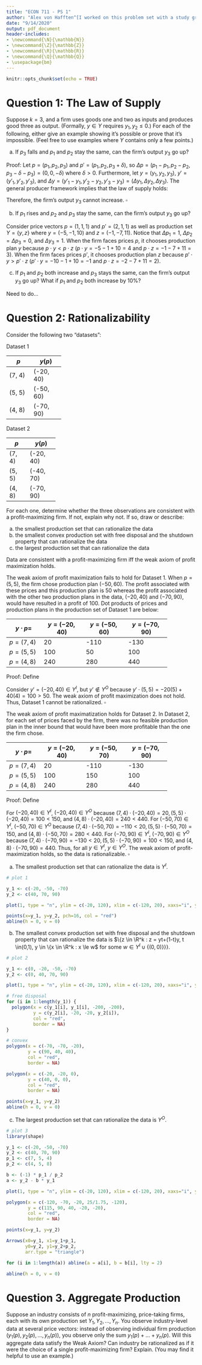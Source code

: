 ```yaml
---
title: "ECON 711 - PS 1"
author: "Alex von Hafften^[I worked on this problem set with a study group of Michael Nattinger, Andrew Smith, Tyler Welch, and Ryan Mather. I also discussed problems with Emily Case, Sarah Bass, and Danny Edgel.]"
date: "9/14/2020"
output: pdf_document
header-includes:
- \newcommand{\N}{\mathbb{N}}
- \newcommand{\Z}{\mathbb{Z}}
- \newcommand{\R}{\mathbb{R}}
- \newcommand{\Q}{\mathbb{Q}}
- \usepackage{bm}
---
```


```r
knitr::opts_chunk$set(echo = TRUE)
```

# Question 1: The Law of Supply

Suppose $k=3$, and a firm uses goods one and two as inputs and produces good three as output. (Formally, $y \in Y$ requires $y_1,y_2 \le 0$.)  For each of the following, either give an example showing it's possible or prove that it's impossible. (Feel free to use examples where $Y$ contains only a few points.)

(a) If $p_3$ falls and $p_1$ and $p_2$ stay the same, can the firm's output $y_3$ go up?

Proof: Let $p=(p_1, p_2, p_3)$ and $p'=(p_1, p_2, p_3 + \delta)$, so $\Delta p=(p_1-p_1, p_2-p_2, p_3-\delta-p_3)=(0, 0, -\delta)$ where $\delta > 0$. Furthermore, let $y=(y_1, y_2, y_3)$, $y'=(y'_1, y'_2, y'_3)$, and $\Delta y = (y'_1-y_1, y'_2-y_2, y'_3-y_3)=(\Delta y_1, \Delta y_2, \Delta y_3)$. The general producer framework implies that the law of supply holds:

\begin{align*}
\Delta p \cdot \Delta y &\ge 0 \\
\implies (0, 0, -\delta) \cdot (\Delta y_1, \Delta y_2, \Delta y_3) &\ge 0 \\
\implies (0) \Delta y_1 + (0)\Delta y_2 + (\delta)\Delta y_3 &\ge 0 \\
\implies (-\delta)\Delta y_3 &\ge 0 \\
\implies \Delta y_3 &\le 0 \\
\end{align*}

Therefore, the firm's output $y_3$ cannot increase. $\square$

(b) If $p_1$ rises and $p_2$ and $p_3$ stay the same, can the firm's output $y_3$ go up?

Consider price vectors $p=(1, 1, 1)$ and $p'=(2, 1, 1)$ as well as production set $Y=\{y, z\}$ where $y=(-5, -1, 10)$ and $z=(-1, -7, 11)$.  Notice that $\Delta p_1 = 1$, $\Delta p_2 = \Delta p_3 = 0$, and $\Delta y_3 = 1$. When the firm faces prices $p$, it chooses production plan $y$ because $p \cdot y < p \cdot z$ ($p \cdot y = -5-1+10=4$ and $p \cdot z = -1-7+11=3$).  When the firm faces prices $p'$, it chooses production plan $z$ because $p' \cdot y > p' \cdot z$ ($p' \cdot y = -10-1+10=-1$ and $p \cdot z = -2-7+11=2$).

(c)  If $p_1$ and $p_2$ both increase and $p_3$ stays the same, can the firm's output $y_3$ go up? What if $p_1$ and $p_2$ both increase by 10%?

Need to do...

\pagebreak

# Question 2: Rationalizability

Consider the following two "datasets":

Dataset 1

+----------+---------+
| $p$      | $y(p)$  |
+==========+=========+
| (7, 4)   |(-20, 40)|
+----------+---------+
| (5, 5)   |(-50, 60)|
+----------+---------+
| (4, 8)   |(-70, 90)|
+----------+---------+

Dataset 2

+--------+---------+
| $p$    | $y(p)$  |
+========+=========+
| (7, 4) |(-20, 40)|
+--------+---------+
| (5, 5) |(-40, 70)|
+--------+---------+
| (4, 8) |(-70, 90)|
+--------+---------+

For each one, determine whether the three observations are consistent with a profit-maximizing firm.  If not, explain why not.  If so, draw or describe:

(a) the smallest production set that can rationalize the data
(b) the smallest convex production set with free disposal and the shutdown property that can rationalize the data
(c) the largest production set that can rationalize the data

Data are consistent with a profit-maximizing firm iff the weak axiom of profit maximization holds.

The weak axiom of profit maximization fails to hold for Dataset 1.  When $p=(5,5)$, the firm chose production plan $(-50, 60)$.  The profit associated with these prices and this production plan is 50 whereas the profit associated with the other two production plans in the data, $(-20, 40)$ and $(-70, 90)$, would have resulted in a profit of 100.  Dot products of prices and production plans in the production set of Dataset 1 are below:

+------------+---------------+---------------+---------------+
|$y \cdot p=$| $y=(-20, 40)$ | $y=(-50, 60)$ | $y=(-70, 90)$ | 
+============+===============+===============+===============+
| $p=(7, 4)$ | 20            | -110          | -130          |
+------------+---------------+---------------+---------------+
| $p=(5, 5)$ | 100           | 50            | 100           |
+------------+---------------+---------------+---------------+
| $p=(4, 8)$ | 240           | 280           | 440           |
+------------+---------------+---------------+---------------+

Proof: Define 

\begin{align*}
Y^I &= \{(-20, 40),(-50, 60),(-70, 90)\} \\
Y^O &= \{y \in \R^k : (7, 4) \cdot y \le 20, (5, 5) \cdot y \le 50  \text{, and } (4, 8) \cdot y \le 440\}.
\end{align*}

Consider $y' = (-20, 40) \in Y^I$, but $y' \notin Y^O$ because $y' \cdot (5, 5) =-20(5)+40(4)=100 > 50$.  The weak axiom of profit maximization does not hold. Thus, Dataset 1 cannot be rationalized. $\square$

\pagebreak

The weak axiom of profit maximatization holds for Dataset 2.  In Dataset 2, for each set of prices faced by the firm, there was no feasible production plan in the inner bound that would have been more profitable than the one the firm chose.

+------------+---------------+---------------+---------------+
|$y \cdot p=$| $y=(-20, 40)$ | $y=(-50, 70)$ | $y=(-70, 90)$ | 
+============+===============+===============+===============+
| $p=(7, 4)$ | 20            | -110          | -130          |
+------------+---------------+---------------+---------------+
| $p=(5, 5)$ | 100           | 150           | 100           |
+------------+---------------+---------------+---------------+
| $p=(4, 8)$ | 240           | 280           | 440           |
+------------+---------------+---------------+---------------+

Proof: Define

\begin{align*}
Y^I &= \{(-20, 40),(-50, 70),(-70, 90)\} \\
Y^O &= \{y \in \R^k : (7, 4) \cdot y \le 20, (5, 5) \cdot y \le 150  \text{, and }(4, 8) \cdot y \le 440\}.
\end{align*}

For $(-20, 40) \in Y^I$, $(-20, 40) \in Y^O$ because $(7, 4) \cdot (-20, 40)=20, (5, 5) \cdot (-20, 40) = 100 < 150$, and $(4, 8) \cdot (-20, 40) = 240 < 440$. For $(-50, 70) \in Y^I$, $(-50, 70) \in Y^O$ because $(7, 4) \cdot (-50, 70) =-110 <20, (5, 5) \cdot (-50, 70) = 150$, and $(4, 8) \cdot (-50, 70) = 280 < 440$. For $(-70, 90) \in Y^I$, $(-70, 90) \in Y^O$ because $(7, 4) \cdot (-70, 90) =-130 <20, (5, 5) \cdot (-70, 90) = 100 < 150$, and $(4, 8) \cdot (-70, 90) = 440$.  Thus, for all $y \in Y^I$, $y \in Y^O$. The weak axiom of profit-maximization holds, so the data is rationalizable. $\square$

\pagebreak

(a) The smallest production set that can rationalize the data is $Y^I$.

```r
# plot 1

y_1 <- c(-20, -50, -70)
y_2 <- c(40, 70, 90)

plot(1, type = "n", ylim = c(-20, 120), xlim = c(-120, 20), xaxs="i", yaxs="i", ylab = "y_2", xlab="y_1", main = "Inner Bound")

points(x=y_1, y=y_2, pch=16, col = "red")
abline(h = 0, v = 0)
```

\pagebreak

(b) The smallest convex production set with free disposal and the shutdown property that can rationalize the data is $\{z \in \R^k : z = yt+(1-t)y, t \in(0,1), y \in \{x \in \R^k : x \le w$ for some $w \in Y^I \cup \{(0,0)\}\}\}$.

```r
# plot 2

y_1 <- c(0, -20, -50, -70)
y_2 <- c(0, 40, 70, 90)

plot(1, type = "n", ylim = c(-20, 120), xlim = c(-120, 20), xaxs="i", yaxs="i", ylab = "y_2", xlab="y_1", main = "Inner Bound with Shutdown, Free Disposal, and Convexity")

# free disposal
for (i in 1:length(y_1)) {
  polygon(x = c(y_1[i], y_1[i], -200, -200),
          y = c(y_2[i], -20, -20, y_2[i]),
          col = "red",
          border = NA)
}

# convex
polygon(x = c(-70, -70, -20), 
        y = c(90, 40, 40),
        col = "red",
        border = NA)

polygon(x = c(-20, -20, 0), 
        y = c(40, 0, 0),
        col = "red",
        border = NA)

points(x=y_1, y=y_2)
abline(h = 0, v = 0)

```

\pagebreak

(c) The largest production set that can rationalize the data is $Y^O$.

```r
# plot 3
library(shape)

y_1 <- c(-20, -50, -70)
y_2 <- c(40, 70, 90)
p_1 <- c(7, 5, 4)
p_2 <- c(4, 5, 8)

b <- (-1) * p_1 / p_2
a <- y_2 - b * y_1

plot(1, type = "n", ylim = c(-20, 120), xlim = c(-120, 20), xaxs="i", yaxs="i", ylab = "y_2", xlab="y_1", main = "Outer Bound")

polygon(x = c(-120, -70, -20, 25/1.75, -120),
        y = c(115, 90, 40, -20, -20),
        col = "red",
        border = NA)

points(x=y_1, y=y_2)

Arrows(x0=y_1, x1=y_1+p_1, 
       y0=y_2, y1=y_2+p_2,
       arr.type = "triangle")

for (i in 1:length(a)) abline(a = a[i], b = b[i], lty = 2)

abline(h = 0, v = 0)

```

\pagebreak

# Question 3. Aggregate Production

Suppose an industry consists of $n$ profit-maximizing, price-taking firms, each with its own production set $Y_1, Y_2, ..., Y_n$. You observe industry-level data at several price vectors: instead of observing individual firm production $(y_1(p), y_2(p), ..., y_n(p))$, you observe only the sum $y_1(p)+...+y_n(p)$. Will this aggregate data satisfy the Weak Axiom? Can industry be rationalized as if it were the choice of a single profit-maximizing firm? Explain. (You may find it helpful to use an example.)
